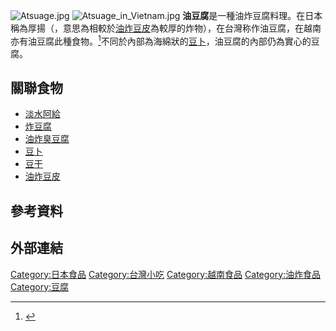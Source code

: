 [[File:Atsuage.jpg|thumb]]
[[File:Atsuage_in_Vietnam.jpg|thumb]]
'''油豆腐'''是一種油炸豆腐料理。在日本稱為厚揚（{{lang-ja|厚揚げ}}，意思為相較於[[油炸豆皮|油炸豆皮]]為較厚的炸物），在台灣称作油豆腐，在越南亦有油豆腐此種食物。<ref>{{Cite|author=原田信男|title=和食と日本文化|publisher=小學館|page=79}}</ref>不同於內部為海綿狀的[[豆卜|豆卜]]，油豆腐的內部仍為實心的豆腐。

==關聯食物==
*[[淡水阿給|淡水阿給]]
*[[炸豆腐|炸豆腐]]
*[[臭豆腐#油炸臭豆腐|油炸臭豆腐]]
*[[豆卜|豆卜]]
*[[豆干|豆干]]
*[[油炸豆皮|油炸豆皮]]

==參考資料==
{{reflist}}

==外部連結==
{{Commonscat|Atsuage}}

{{Food-stub}}
[[Category:日本食品|Category:日本食品]]
[[Category:台灣小吃|Category:台灣小吃]]
[[Category:越南食品|Category:越南食品]]
[[Category:油炸食品|Category:油炸食品]]
[[Category:豆腐|Category:豆腐]]